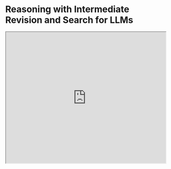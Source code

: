 # Reasoning with Intermediate Revision and Search for LLMs


<iframe width="100%"
  height="415px"
  src="https://www.youtube.com/embed/13fr5m6ezOM?si=DH3XYfzbMsg9aeIx" allow="accelerometer; autoplay; clipboard-write; encrypted-media; gyroscope; picture-in-picture"
  allowFullScreen
  />

This work by [Chi et al. (2024)](https://arxiv.org/abs/2404.05966) presents an approach for general reasoning and search on tasks that can be decomposed into components. 

The proposed graph-based framework, THOUGHTSCULPT, incorporates iterative self-revision capabilities and allows an LLM to build an interwoven network of thoughts. 

Unlike other approaches such as Tree-of-thoughts that shape the reasoning process using a tree, this new approach incorporates Monte Carlo Tree Search (MCTS) to efficiently navigate the search space.

This new method uses an LLM-powered thought evaluator to provide feedback on candidate partial outputs. Then a thought generator component produces potential solutions. The thought evaluator and thought generator are considered the expansion phase which helps with refining the current solution. 

!["ThoughtSculpt"](../../img/research/thoughtsculpt.png)

Finally, the decision simulator (which acts as part of the MCTS process) simulates consecutive lines of thought to evaluate the potential value of a path.

Due to its ability for continuous thought iteration, THOUGHTSCULPT is particularly suitable for tasks such as open-ended generation, multip-step reasoning, and creative ideation.

We might be seeing more advanced approaches that use similar concepts and search algorithms to elevate the reasoning capabilities of LLMs and the ability to tackle problems that require complex reason and planning. Great paper to keep track of this research trend.
